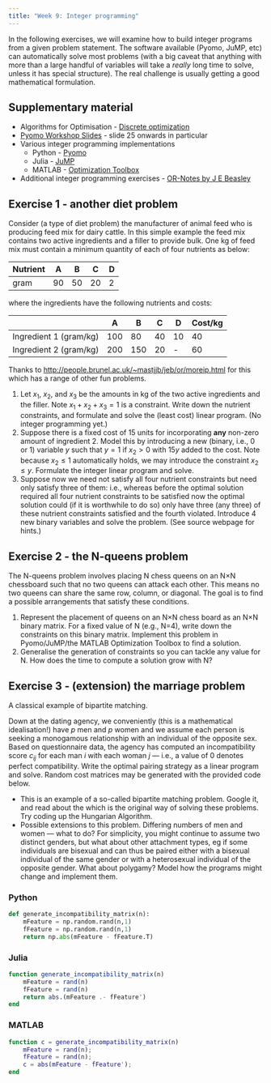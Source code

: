 ```yaml
---
title: "Week 9: Integer programming"
---
```


In the following exercises, we will examine how to build integer programs from a given problem statement. The software available (Pyomo, JuMP, etc) can automatically solve most problems (with a big caveat that anything with more than a large handful of variables will take a _really_ long time to solve, unless it has special structure). The real challenge is usually getting a good mathematical formulation.


## Supplementary material

- Algorithms for Optimisation - [Discrete optimization](https://algorithmsbook.com/optimization/files/chapter-19.pdf)
- [Pyomo Workshop Slides](https://github.com/Pyomo/pyomo-tutorials/raw/main/Pyomo-Workshop-December-2023.pdf) - slide 25 onwards in particular
- Various integer programming implementations
  - Python - [Pyomo](https://www.pyomo.org/)
  - Julia - [JuMP](https://jump.dev/JuMP.jl/stable/)
  - MATLAB - [Optimization Toolbox](https://uk.mathworks.com/help/optim/)
- Additional integer programming exercises - [OR-Notes by J E Beasley](https://people.brunel.ac.uk/~mastjjb/jeb/or/moreip.html)

## Exercise 1 - another diet problem

Consider (a type of diet problem) the manufacturer of animal feed who is producing feed mix for dairy
cattle. In this simple example the feed mix contains two active ingredients and a filler to provide bulk.
One kg of feed mix must contain a minimum quantity of each of four nutrients as below:

| Nutrient | A  | B  | C  | D |
|----------|----|----|----|---| 
| gram     | 90 | 50 | 20 | 2 |

where the ingredients have the following nutrients and costs:

|                        | A   |   B   |    C   |    D   |   Cost/kg |
|------------------------|-----|-------|--------|--------|-----------|
| Ingredient 1 (gram/kg) | 100 |   80  |    40  |    10  |   40      |
| Ingredient 2 (gram/kg) | 200 |   150 |    20  |    -   |   60      |

Thanks to <http://people.brunel.ac.uk/~mastjjb/jeb/or/moreip.html> for this which has a range of other fun problems. 

1. Let $x_1$, $x_2$, and $x_3$ be the amounts in kg of the two active ingredients and the filler. Note $x_1+x_2+x_3=1$ is a constraint. Write down the nutrient constraints, and formulate and solve the (least cost) linear program. (No integer programming yet.) 
2. Suppose there is a fixed cost of 15 units for incorporating **any** non-zero amount of ingredient 2. Model this by introducing a new (binary, i.e., 0 or 1) variable $y$ such that $y=1$ if $x_2>0$ with $15y$ added to the cost. Note because $x_2\leq 1$ automatically holds, we may introduce the constraint $x_2\leq y$. Formulate the integer linear program and solve.
3. Suppose now we need not satisfy all four nutrient constraints but need only satisfy three of them: i.e., whereas before the optimal solution required all four nutrient constraints to be satisfied now the optimal solution could (if it is worthwhile to do so) only have three (any three) of these nutrient constraints satisfied and the fourth violated. Introduce 4 new binary variables and solve the problem. (See source webpage for hints.)

## Exercise 2 - the N-queens problem

The N-queens problem involves placing N chess queens on an N×N chessboard such that no two queens can attack each other. This means no two queens can share the same row, column, or diagonal. The goal is to find a possible arrangements that satisfy these conditions.

1. Represent the placement of queens on an N×N chess board as an N×N binary matrix. For a fixed value of N (e.g., N=4), write down the constraints on this binary matrix. Implement this problem in Pyomo/JuMP/the MATLAB Optimization Toolbox to find a solution.
2. Generalise the generation of constraints so you can tackle any value for N. How does the time to compute a solution grow with N?

## Exercise 3 - (extension) the marriage problem

A classical example of bipartite matching.

Down at the dating agency, we conveniently (this is a mathematical idealisation!) have $p$ men and $p$ women and we assume each person is seeking a monogamous relationship with an individual of the opposite sex. Based on questionnaire data, the agency has computed an incompatibility score $c_{ij}$ for each man $i$ with each woman $j$ — i.e., a value of 0 denotes perfect compatibility. Write the optimal pairing strategy as a linear program and solve. Random cost matrices may be generated with the provided code below.

- This is an example of a so-called bipartite matching problem. Google it, and read about the \emph{Hungarian Algorithm} which is the original way of solving these problems. Try coding up the Hungarian Algorithm.
- Possible extensions to this problem. Differing numbers of men and women — what to do? For simplicity, you might continue to assume two distinct genders, but what about other attachment types, eg if some individuals are bisexual and can thus be paired either with a bisexual individual of the same gender or with a heterosexual individual of the opposite gender. What about polygamy? Model how the programs might change and implement them.

### Python

```python
def generate_incompatibility_matrix(n):
    mFeature = np.random.rand(n,1)
    fFeature = np.random.rand(n,1)
    return np.abs(mFeature - fFeature.T)
```

### Julia

```julia
function generate_incompatibility_matrix(n)
    mFeature = rand(n)
    fFeature = rand(n)
    return abs.(mFeature .- fFeature')
end
```

### MATLAB

```matlab
function c = generate_incompatibility_matrix(n)
    mFeature = rand(n);
    fFeature = rand(n);
    c = abs(mFeature - fFeature');
end
```
